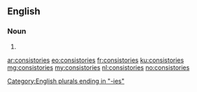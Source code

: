==English==

===Noun===
{{head|en|noun plural form}}

# {{plural of|consistory|lang=en}}

[[Category:English plurals ending in "-ies"]]

[[ar:consistories]]
[[eo:consistories]]
[[fr:consistories]]
[[ku:consistories]]
[[mg:consistories]]
[[my:consistories]]
[[nl:consistories]]
[[no:consistories]]